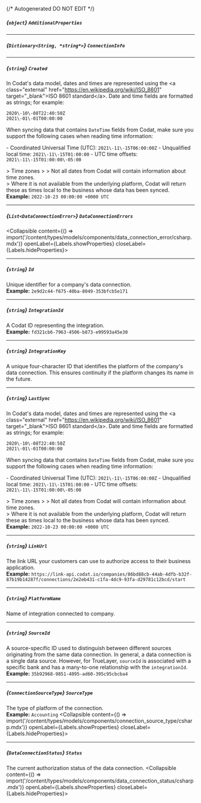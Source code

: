 {/* Autogenerated DO NOT EDIT  */}

##### *{`object`}* `AdditionalProperties`

---
##### *{`Dictionary<String, *string*>`}* `ConnectionInfo`

---
##### *{`string`}* `Created`
In Codat's data model, dates and times are represented using the \<a class\="external" href\="https://en.wikipedia.org/wiki/ISO_8601" target\="_blank"\>ISO 8601 standard\</a\>. Date and time fields are formatted as strings; for example:

```
2020\-10\-08T22:40:50Z
2021\-01\-01T00:00:00
```



When syncing data that contains `DateTime` fields from Codat, make sure you support the following cases when reading time information:

\- Coordinated Universal Time (UTC): `2021\-11\-15T06:00:00Z`
\- Unqualified local time: `2021\-11\-15T01:00:00`
\- UTC time offsets: `2021\-11\-15T01:00:00\-05:00`

\> Time zones
\> 
\> Not all dates from Codat will contain information about time zones.  
\> Where it is not available from the underlying platform, Codat will return these as times local to the business whose data has been synced.
<br/>
**Example:** `2022-10-23 00:00:00 +0000 UTC`

---
##### *{`List<DataConnectionError>`}* `DataConnectionErrors`
<Collapsible content={() => import('/content/types/models/components/data_connection_error/csharp.mdx')} openLabel={Labels.showProperties} closeLabel={Labels.hideProperties}>
</Collapsible>

---
##### *{`string`}* `Id`
Unique identifier for a company's data connection.
<br/>
**Example:** `2e9d2c44-f675-40ba-8049-353bfcb5e171`

---
##### *{`string`}* `IntegrationId`
A Codat ID representing the integration.
<br/>
**Example:** `fd321cb6-7963-4506-b873-e99593a45e30`

---
##### *{`string`}* `IntegrationKey`
A unique four\-character ID that identifies the platform of the company's data connection. This ensures continuity if the platform changes its name in the future.

---
##### *{`string`}* `LastSync`
In Codat's data model, dates and times are represented using the \<a class\="external" href\="https://en.wikipedia.org/wiki/ISO_8601" target\="_blank"\>ISO 8601 standard\</a\>. Date and time fields are formatted as strings; for example:

```
2020\-10\-08T22:40:50Z
2021\-01\-01T00:00:00
```



When syncing data that contains `DateTime` fields from Codat, make sure you support the following cases when reading time information:

\- Coordinated Universal Time (UTC): `2021\-11\-15T06:00:00Z`
\- Unqualified local time: `2021\-11\-15T01:00:00`
\- UTC time offsets: `2021\-11\-15T01:00:00\-05:00`

\> Time zones
\> 
\> Not all dates from Codat will contain information about time zones.  
\> Where it is not available from the underlying platform, Codat will return these as times local to the business whose data has been synced.
<br/>
**Example:** `2022-10-23 00:00:00 +0000 UTC`

---
##### *{`string`}* `LinkUrl`
The link URL your customers can use to authorize access to their business application.
<br/>
**Example:** `https://link-api.codat.io/companies/86bd88cb-44ab-4dfb-b32f-87b19b14287f/connections/2e2eb431-c1fa-4dc9-93fa-d29781c12bcd/start`

---
##### *{`string`}* `PlatformName`
Name of integration connected to company.

---
##### *{`string`}* `SourceId`
A source\-specific ID used to distinguish between different sources originating from the same data connection. In general, a data connection is a single data source. However, for TrueLayer, `sourceId` is associated with a specific bank and has a many\-to\-one relationship with the `integrationId`.
<br/>
**Example:** `35b92968-9851-4095-ad60-395c95cbcba4`

---
##### *{`ConnectionSourceType`}* `SourceType`
The type of platform of the connection.
<br/>
**Example:** `Accounting`
<Collapsible content={() => import('/content/types/models/components/connection_source_type/csharp.mdx')} openLabel={Labels.showProperties} closeLabel={Labels.hideProperties}>
</Collapsible>

---
##### *{`DataConnectionStatus`}* `Status`
The current authorization status of the data connection.
<Collapsible content={() => import('/content/types/models/components/data_connection_status/csharp.mdx')} openLabel={Labels.showProperties} closeLabel={Labels.hideProperties}>
</Collapsible>


